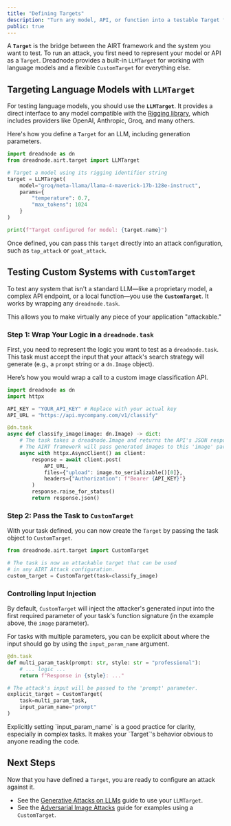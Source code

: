 ```yaml
---
title: "Defining Targets"
description: "Turn any model, API, or function into a testable Target for the AIRT framework."
public: true
---
```


A **`Target`** is the bridge between the AIRT framework and the system you want to test. To run an attack, you first need to represent your model or API as a `Target`. Dreadnode provides a built-in `LLMTarget` for working with language models and a flexible `CustomTarget` for everything else.

## Targeting Language Models with `LLMTarget`

For testing language models, you should use the **`LLMTarget`**. It provides a direct interface to any model compatible with the [Rigging library](/rigging/index.md), which includes providers like OpenAI, Anthropic, Groq, and many others.

Here's how you define a `Target` for an LLM, including generation parameters.

```python
import dreadnode as dn
from dreadnode.airt.target import LLMTarget

# Target a model using its rigging identifier string
target = LLMTarget(
    model="groq/meta-llama/llama-4-maverick-17b-128e-instruct",
    params={
        "temperature": 0.7,
        "max_tokens": 1024
    }
)

print(f"Target configured for model: {target.name}")
```

Once defined, you can pass this `target` directly into an attack configuration, such as `tap_attack` or `goat_attack`.

## Testing Custom Systems with `CustomTarget`

To test any system that isn't a standard LLM—like a proprietary model, a complex API endpoint, or a local function—you use the **`CustomTarget`**. It works by wrapping any `dreadnode.task`.

This allows you to make virtually any piece of your application "attackable."

### Step 1: Wrap Your Logic in a `dreadnode.task`

First, you need to represent the logic you want to test as a `dreadnode.task`. This task must accept the input that your attack's search strategy will generate (e.g., a `prompt` string or a `dn.Image` object).

Here’s how you would wrap a call to a custom image classification API.

```python
import dreadnode as dn
import httpx

API_KEY = "YOUR_API_KEY" # Replace with your actual key
API_URL = "https://api.mycompany.com/v1/classify"

@dn.task
async def classify_image(image: dn.Image) -> dict:
    # The task takes a dreadnode.Image and returns the API's JSON response.
    # The AIRT framework will pass generated images to this 'image' parameter.
    async with httpx.AsyncClient() as client:
        response = await client.post(
            API_URL,
            files={"upload": image.to_serializable()[0]},
            headers={"Authorization": f"Bearer {API_KEY}"}
        )
        response.raise_for_status()
        return response.json()
```

### Step 2: Pass the Task to `CustomTarget`

With your task defined, you can now create the `Target` by passing the task object to `CustomTarget`.

```python
from dreadnode.airt.target import CustomTarget

# The task is now an attackable target that can be used
# in any AIRT Attack configuration.
custom_target = CustomTarget(task=classify_image)
```

### Controlling Input Injection

By default, `CustomTarget` will inject the attacker's generated input into the first required parameter of your task's function signature (in the example above, the `image` parameter).

For tasks with multiple parameters, you can be explicit about where the input should go by using the `input_param_name` argument.

```python
@dn.task
def multi_param_task(prompt: str, style: str = "professional"):
    # ... logic ...
    return f"Response in {style}: ..."

# The attack's input will be passed to the 'prompt' parameter.
explicit_target = CustomTarget(
    task=multi_param_task,
    input_param_name="prompt"
)
```

<Tip>
Explicitly setting `input_param_name` is a good practice for clarity, especially in complex tasks. It makes your `Target`'s behavior obvious to anyone reading the code.
</Tip>

## Next Steps

Now that you have defined a `Target`, you are ready to configure an attack against it.

- See the [Generative Attacks on LLMs](./generative-attacks.md) guide to use your `LLMTarget`.
- See the [Adversarial Image Attacks](./image-attacks.md) guide for examples using a `CustomTarget`.
